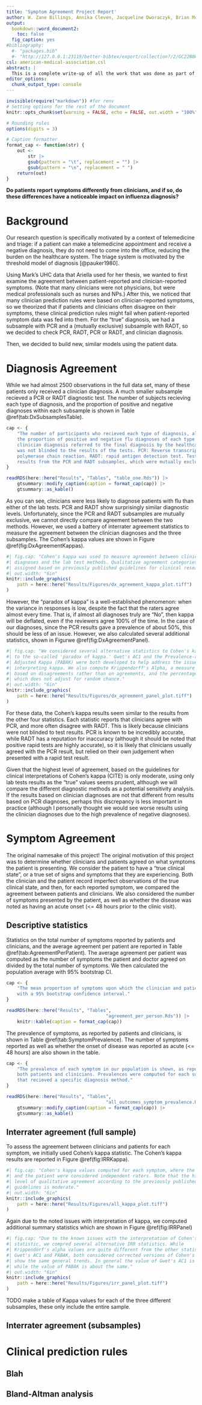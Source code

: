```yaml
---
title: 'Symptom Agreement Project Report'
author: W. Zane Billings, Annika Cleven, Jacqueline Dworaczyk, Brian McKay, Ariella Perry Dale, Mark Ebell, Andreas Handel
output:
  bookdown::word_document2:
    toc: false
  fig_caption: yes
#bibliography:
  #- "packages.bib"
  #- "http://127.0.0.1:23119/better-bibtex/export/collection?/2/GC22N8WI.bibtex"
csl: american-medical-association.csl
abstract: |
  This is a complete write-up of all the work that was done as part of the Symptom Agreement project. I (Zane) was having trouble writing the manuscript, so decided to complete a full writeup of all of our results and methods while Annika was still here. (Unfortunately we got delayed when Zane got COVID.) This will document everything that we have as a finished figure or table to aid in choosing what should be reported in the manuscript. This could potentially also be used by anyone who wants to work on this data in the future.
editor_options: 
  chunk_output_type: console
---
```


```r
invisible(require("markdown")) #for renv
# Setting options for the rest of the document
knitr::opts_chunk$set(warning = FALSE, echo = FALSE, out.width = "100%")

# Rounding rules
options(digits = 3)

# Caption formatter
format_cap <- function(str) {
	out <-
		str |>
		gsub(pattern = "\t", replacement = "") |>
		gsub(pattern = "\n", replacement = " ") 
	return(out)
}
```

**Do patients report symptoms differently from clinicians, and if so, do these differences have a noticeable impact on influenza diagnosis?**

# Background

Our research question is specifically motivated by a context of telemedicine and triage: if a patient can make a telemedicine appointment and receive a negative diagnosis, they do not need to come into the office, reducing the burden on the healthcare system. The triage system is motivated by the threshold model of diagnosis [@pauker1980].

Using Mark's UHC data that Ariella used for her thesis, we wanted to first examine the agreement between patient-reported and clinician-reported symptoms. (Note that many clinicians were not physicians, but were medical professionals such as nurses and NPs.) After this, we noticed that many clinician prediction rules were based on clinician-reported symptoms, so we theorized that if patients and clinicians often disagree on their symptoms, these clinical prediction rules might fail when patient-reported symptom data was fed into them. For the "true" diagnosis, we had a subsample with PCR and a (mutually exclusive) subsample with RADT, so we decided to check PCR, RADT, PCR or RADT, and clinician diagnosis.

Then, we decided to build new, similar models using the patient data.

# Diagnosis Agreement

While we had almost 2500 observations in the full data set, many of these patients only received a clinician diagnosis. A much smaller subsample recieved a PCR or RADT diagnostic test. The number of subjects recieving each type of diagnosis, and the proportion of positive and negative diagnoses within each subsample is shown in Table \@ref(tab:DxSubsamplesTable).

```r
cap <- {
	"The number of participants who recieved each type of diagnosis, along with,
	the proportion of positive and negative flu diagnoses of each type. The
	clinician diagnosis referred to the final diagnosis by the healthcare, who
	was not blinded to the results of the tests. PCR: Reverse transcriptase
	polymerase chain reaction. RADT: rapid antigen detection test. Test: combined
	results from the PCR and RADT subsamples, which were mutually exclusive."
}

readRDS(here::here("Results", "Tables", "table_one.Rds")) |>
	gtsummary::modify_caption(caption = format_cap(cap)) |>
	gtsummary::as_kable()
```

As you can see, clinicians were less likely to diagnose patients with flu than either of the lab tests. PCR and RADT show surprisingly similar diagnostic levels. Unfortunately, since the PCR and RADT subsamples are mutually exclusive, we cannot directly compare agreement between the two methods. However, we used a battery of interrater agreement statistics to measure the agreement between the clinician diagnoses and the three subsamples. The Cohen's kappa values are shown in Figure \@ref(fig:DxAgreementKappas).

```r
#| fig.cap: "Cohen's kappa was used to measure agreement between clinician
#| diagnoses and the lab test methods. Qualitative agreement categories were
#| assigned based on previously published guidelines for clinical research."
#| out.width: "6in"
knitr::include_graphics(
	path = here::here("Results/Figures/dx_agreement_kappa_plot.tiff")
)
```

However, the "paradox of kappa" is a well-established phenomenon: when the variance in responses is low, despite the fact that the raters agree almost every time. That is, if almost all diagnoses truly are "No", then kappa will be deflated, even if the reviewers agree 100% of the time. In the case of our diagnoses, since the PCR results gave a prevalence of about 50%, this should be less of an issue. However, we also calculated several additional statistics, shown in Figurwe \@ref(fig:DxAgreementPanel). 

```r
#| fig.cap: "We considered several alternative statistics to Cohen's kappa, due
#| to the so-called 'paradox of kappa.' Gwet's AC1 and the Prevalence-and-Bias
#| Adjusted Kappa (PABAK) were both developed to help address the issue of
#| interpreting kappa. We also compute Krippendorff's Alpha, a measure which is
#| based on disagreements rather than on agreements, and the percentage agreement,
#| which does not adjust for random chance."
#| out.width: "6in"
knitr::include_graphics(
	path = here::here("Results/Figures/dx_agreement_panel_plot.tiff")
)
```

For these data, the Cohen's kappa results seem similar to the results from the other four statistics. Each statistic reports that clinicians agree with PCR, and more often disagree with RADT. This is likely because clinicians were not blinded to test results. PCR is known to be incredibly accurate, while RADT has a reputation for inaccuracy (although it should be noted that positive rapid tests are highly accurate), so it is likely that clinicians usually agreed with the PCR result, but relied on their own judgement when presented with a rapid test result.

Given that the highest level of agreement, based on the guidelines for clinical interpretations of Cohen's kappa (CITE) is only moderate, using only lab tests results as the "true" values seems prudent, although we will compare the different diagnostic methods as a potential sensitivity analysis. If the results based on clinician diagnoses are not that different from results based on PCR diagnoses, perhaps this discrepancy is less important in practice (although I personally thought we would see worse results using the clinician diagnoses due to the high prevalence of negative diagnoses).

# Symptom Agreement

The original namesake of this project! The original motivation of this project was to determine whether clinicians and patients agreed on what symptoms the patient is presenting. We consider the patient to have a "true clinical state", or a true set of signs and symptoms that they are experiencing. Both the clinician and the patient record imperfect observations of the true clinical state, and then, for each reported symptom, we compared the agreement between patients and clinicians. We also considered the number of symptoms presented by the patient, as well as whether the disease was noted as having an acute onset (<= 48 hours prior to the clinic visit).

## Descriptive statistics

Statistics on the total number of symptoms reported by patients and clinicians, and the average agreement per patient are reported in Table \@ref(tab:AgreementPerPatient). The average agreement per patient was computed as the number of symptoms the patient and doctor agreed on divided by the total number of symptoms. We then calculated the population average with 95% bootstrap CI.

```r
cap <- {
	"The mean proportion of symptoms upon which the clinician and patient agree,
	with a 95% bootstrap confidence interval."
}

readRDS(here::here("Results", "Tables",
									 "agreement_per_person.Rds")) |>
	knitr::kable(caption = format_cap(cap))
```

The prevalence of symptoms, as reported by patients and clinicians, is shown in Table \@ref(tab:SymptomPrevalence). The number of symptoms reported as well as whether the onset of disease was reported as acute (<= 48 hours) are also shown in the table.

```r
cap <- {
	"The prevalence of each symptom in our population is shown, as reported by
	both patients and clinicians. Prevalences were computed for each subsample
	that recieved a specific diagnosis method."
}

readRDS(here::here("Results", "Tables",
									 "all_outcomes_symptom_prevalence.Rds")) |>
	gtsummary::modify_caption(caption = format_cap(cap)) |>
	gtsummary::as_kable()
```

## Interrater agreement (full sample)

To assess the agreement between clinicians and patients for each symptom, we initially used Cohen's kappa statistic. The Cohen's kappa results are reported in Figure \@ref(fig:IRRKappa).

```r
#| fig.cap: "Cohen's kappa values computed for each symptom, where the doctor
#| and the patient were considered independent raters. Note that the highest
#| level of qualitative agreement according to the previously published clinical
#| guidelines is moderate."
#| out.width: "6in"
knitr::include_graphics(
	path = here::here("Results/Figures/all_kappa_plot.tiff")
)
```

Again due to the noted issues with interpretation of kappa, we computed additional summary statistics which are shown in Figure \@ref(fig:IRRPanel)

```r
#| fig.cap: "Due to the known issues with the interpretation of Cohen's kappa'
#| statistic, we compred several alternative IRR statistics. While
#| Krippendorf's alpha values are quite different from the other statistics,
#| Gwet's AC1 and PABAK, both considered corrected versions of Cohen's kappa,
#| show the same general trends. In general the value of Gwet's AC1 is higher,
#| while the value of PABAK is about the same."
#| out.width: "6in"
knitr::include_graphics(
	path = here::here("Results/Figures/irr_panel_plot.tiff")
)
```

TODO make a table of Kappa values for each of the three different subsamples, these only include the entire sample.

## Interrater agreement (subsamples)

# Clinical prediction rules

## Blah

## Bland-Altman analysis





















